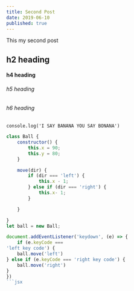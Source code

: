 ```yaml
---
title: Second Post
date: 2019-06-10
published: true
---
```


This my second post

## h2 heading
#### h4 heading

###### h5 heading

###### h6 heading

`console.log('I SAY BANANA YOU SAY BONANA')`

```jsx
class Ball {
    constructor() {
        this.x = 90;
        this.y = 80;
    }

    move(dir) {
        if (dir === 'left') {
            this.x - 1;
        } else if (dir === 'right') {
            this.x- 1;
        }

    }

}
let ball = new Ball;

document.addEventListener('keydown', (e) => {
    if (e.keyCode === 
'left key code') {
    ball.move('left')
} else if (e.keyCode === 'right key code') {
    ball.move('right')
}
})
```jsx